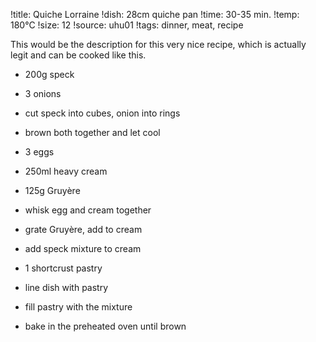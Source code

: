 !title: Quiche Lorraine
!dish: 28cm quiche pan
!time: 30-35 min.
!temp: 180°C
!size: 12
!source: uhu01
!tags: dinner, meat, recipe

This would be the description for this very nice recipe, which is actually
legit and can be cooked like this.

*   200g speck
*   3 onions
-   cut speck into cubes, onion into rings
-   brown both together and let cool

*   3 eggs
*   250ml heavy cream
*   125g Gruyère
-   whisk egg and cream together
-   grate Gruyère, add to cream
-   add speck mixture to cream

*   1 shortcrust pastry
-   line dish with pastry
-   fill pastry with the mixture
-   bake in the preheated oven until brown
